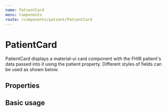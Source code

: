 ```yaml
---
name: PatientCard
menu: Components
route: /components/patient/PatientCard
---
```



# PatientCard

PatientCard displays a material-ui card component with the FHIR patient's data passed into it using the patient property. Different styles of fields can be used as shown below.

## Properties

<Props of={PatientCard} />

## Basic usage

<Playground>
  <Container>
    <Grid container spacing={3} direction="row">
      <Grid item xs={12}>
        <PatientCard patient={patient} fieldVariant="outlined" />
      </Grid>
    </Grid>
  </Container>
</Playground>
